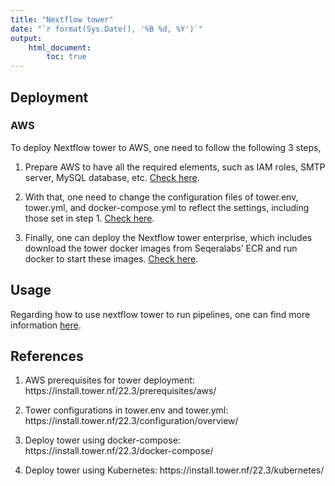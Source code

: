 ```yaml
---
title: "Nextflow tower"
date: "`r format(Sys.Date(), '%B %d, %Y')`"
output:
    html_document:
        toc: true
---
```



## Deployment

### AWS

To deploy Nextflow tower to AWS, one need to follow the following 3 steps,

1. Prepare AWS to have all the required elements, such as IAM roles,
    SMTP server, MySQL database, etc.
    [Check here]( https://install.tower.nf/22.3/prerequisites/aws/).
    
2. With that, one need to change the configuration files of tower.env,
    tower.yml, and docker-compose.yml to reflect the settings, including
    those set in step 1.
    [Check here](https://install.tower.nf/22.3/configuration/overview/).
    
3. Finally, one can deploy the Nextflow tower enterprise, which includes
    download the tower docker images from Seqeralabs' ECR and run docker
    to start these images.
    [Check here](https://install.tower.nf/22.3/docker-compose/).

## Usage

Regarding how to use nextflow tower to run pipelines, one can find more
information [here](https://help.tower.nf/).


## References

1. AWS prerequisites for tower deployment: https://install.tower.nf/22.3/prerequisites/aws/

2. Tower configurations in tower.env and tower.yml: https://install.tower.nf/22.3/configuration/overview/

3. Deploy tower using docker-compose: https://install.tower.nf/22.3/docker-compose/

4. Deploy tower using Kubernetes: https://install.tower.nf/22.3/kubernetes/
